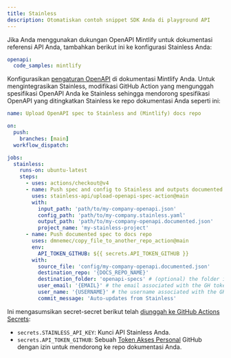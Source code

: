 ```yaml
---
title: Stainless
description: Otomatiskan contoh snippet SDK Anda di playground API
---
```


Jika Anda menggunakan dukungan OpenAPI Mintlify untuk dokumentasi referensi API Anda, tambahkan berikut ini ke konfigurasi Stainless Anda:

```yaml openapi.stainless.yml
openapi:
  code_samples: mintlify
```

Konfigurasikan [pengaturan OpenAPI](/api-playground/openapi/setup#in-the-repo) di dokumentasi Mintlify Anda. Untuk mengintegrasikan Stainless, modifikasi GitHub Action yang mengunggah spesifikasi OpenAPI Anda ke Stainless sehingga mendorong spesifikasi OpenAPI yang ditingkatkan Stainless ke repo dokumentasi Anda seperti ini:

```yaml
name: Upload OpenAPI spec to Stainless and (Mintlify) docs repo

on:
  push:
    branches: [main]
  workflow_dispatch:

jobs:
  stainless:
    runs-on: ubuntu-latest
    steps:
      - uses: actions/checkout@v4
      - name: Push spec and config to Stainless and outputs documented spec
        uses: stainless-api/upload-openapi-spec-action@main
        with:
          input_path: 'path/to/my-company-openapi.json'
          config_path: 'path/to/my-company.stainless.yaml'
          output_path: 'path/to/my-company-openapi.documented.json'
          project_name: 'my-stainless-project'
      - name: Push documented spec to docs repo
        uses: dmnemec/copy_file_to_another_repo_action@main
        env:
          API_TOKEN_GITHUB: ${{ secrets.API_TOKEN_GITHUB }}
        with:
          source_file: 'config/my-company-openapi.documented.json'
          destination_repo: '{DOCS_REPO_NAME}'
          destination_folder: 'openapi-specs' # (optional) the folder in the destination repository to place the file in, if not the root directory
          user_email: '{EMAIL}' # the email associated with the GH token
          user_name: '{USERNAME}' # the username associated with the GH token
          commit_message: 'Auto-updates from Stainless'
```

Ini mengasumsikan secret-secret berikut telah [diunggah ke GitHub Actions Secrets](https://docs.github.com/en/actions/security-guides/using-secrets-in-github-actions):

* `secrets.STAINLESS_API_KEY`: Kunci API Stainless Anda.
* `secrets.API_TOKEN_GITHUB`: Sebuah [Token Akses Personal](https://docs.github.com/en/authentication/keeping-your-account-and-data-secure/managing-your-personal-access-tokens) GitHub dengan izin untuk mendorong ke repo dokumentasi Anda.
